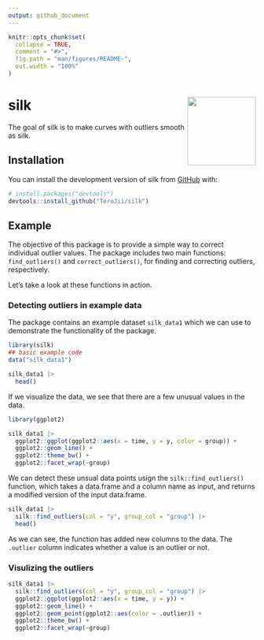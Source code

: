 ```yaml
---
output: github_document
---
```


<!-- README.md is generated from README.Rmd. Please edit that file -->

```r
knitr::opts_chunk$set(
  collapse = TRUE,
  comment = "#>",
  fig.path = "man/figures/README-",
  out.width = "100%"
)
```

# silk <img src="man/figures/logo.png" align="right" height="139" alt="" />

<!-- badges: start -->
<!-- badges: end -->

The goal of silk is to make curves with outliers smooth as silk.

## Installation

You can install the development version of silk from [GitHub](https://github.com/) with:

``` r
# install.packages("devtools")
devtools::install_github("TeroJii/silk")
```

## Example

The objective of this package is to provide a simple way to correct individual outlier values. The package includes two main functions: `find_outliers()` and `correct_outliers()`, for finding and correcting outliers, respectively.

Let's take a look at these functions in action.

### Detecting outliers in example data

The package contains an example dataset `silk_data1` which we can use to demonstrate the functionality of the package.

```r
library(silk)
## basic example code
data("silk_data1")

silk_data1 |> 
  head()

```

If we visualize the data, we see that there are a few unusual values in the data.

```r
library(ggplot2)

silk_data1 |> 
  ggplot2::ggplot(ggplot2::aes(x = time, y = y, color = group)) +
  ggplot2::geom_line() +
  ggplot2::theme_bw() +
  ggplot2::facet_wrap(~group)
```

We can detect these unsual data points usign the `silk::find_outliers()` function, which takes a data.frame and a column name as input, and returns a modified version of the input data.frame.


```r
silk_data1 |> 
  silk::find_outliers(col = "y", group_col = "group") |>
  head()
```

As we can see, the function has added new columns to the data. The  `.outlier` column indicates whether a value is an outlier or not.

### Visulizing the outliers

```r

silk_data1 |> 
  silk::find_outliers(col = "y", group_col = "group") |>
  ggplot2::ggplot(ggplot2::aes(x = time, y = y)) +
  ggplot2::geom_line() +
  ggplot2::geom_point(ggplot2::aes(color = .outlier)) +
  ggplot2::theme_bw() +
  ggplot2::facet_wrap(~group)
```


<!--
You'll still need to render `README.Rmd` regularly, to keep `README.md` up-to-date. `devtools::build_readme()` is handy for this.

You can also embed plots, for example:

```r
#plot(pressure)
```

In that case, don't forget to commit and push the resulting figure files, so they display on GitHub and CRAN.
-->
